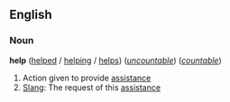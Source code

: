 ==English==
===Noun===
'''help''' ([[helped]] / [[helping]] / [[helps]]) (''[[uncountable]]'') (''[[countable]]'')

# Action given to provide [[assistance]]
# [[Slang]]: The request of this [[assistance]]